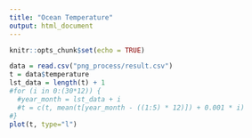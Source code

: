 ```yaml
---
title: "Ocean Temperature"
output: html_document
---
```


```r
knitr::opts_chunk$set(echo = TRUE)
```

```r
data = read.csv("png_process/result.csv")
t = data$temperature
lst_data = length(t) + 1
#for (i in 0:(30*12)) {
  #year_month = lst_data + i
  #t = c(t, mean(t[year_month - ((1:5) * 12)]) + 0.001 * i)
#}
plot(t, type="l")
```